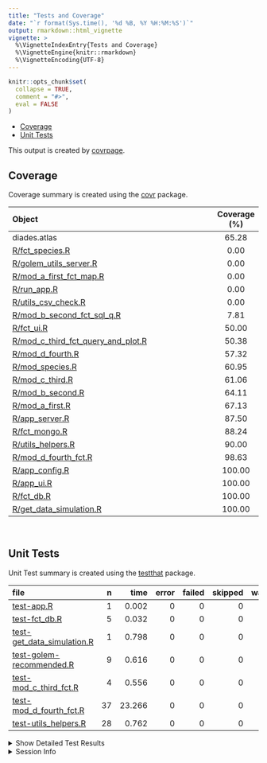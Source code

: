 ```yaml
---
title: "Tests and Coverage"
date: "`r format(Sys.time(), '%d %B, %Y %H:%M:%S')`"
output: rmarkdown::html_vignette
vignette: >
  %\VignetteIndexEntry{Tests and Coverage}
  %\VignetteEngine{knitr::rmarkdown}
  %\VignetteEncoding{UTF-8}
---
```

  
```r
knitr::opts_chunk$set(
  collapse = TRUE,
  comment = "#>",
  eval = FALSE
)
```

<!--- Placeholder for tests/README.md Do Not Edit--->
-   [Coverage](#coverage)
-   [Unit Tests](#unit-tests)

This output is created by
[covrpage](https://github.com/yonicd/covrpage).

## Coverage

Coverage summary is created using the
[covr](https://github.com/r-lib/covr) package.

| Object                                                                       | Coverage (%) |
|:-----------------------------------------------------------------------------|:------------:|
| diades.atlas                                                                 |    65.28     |
| [R/fct_species.R](https://github.com/inrae/diades.atlas/blob/userguide/R/fct_species.R)                                        |     0.00     |
| [R/golem_utils_server.R](https://github.com/inrae/diades.atlas/blob/userguide/R/golem_utils_server.R)                          |     0.00     |
| [R/mod_a\_first_fct_map.R](https://github.com/inrae/diades.atlas/blob/userguide/R/mod_a_first_fct_map.R)                       |     0.00     |
| [R/run_app.R](https://github.com/inrae/diades.atlas/blob/userguide/R/run_app.R)                                                |     0.00     |
| [R/utils_csv_check.R](https://github.com/inrae/diades.atlas/blob/userguide/R/utils_csv_check.R)                                |     0.00     |
| [R/mod_b\_second_fct_sql_q.R](https://github.com/inrae/diades.atlas/blob/userguide/R/mod_b_second_fct_sql_q.R)                 |     7.81     |
| [R/fct_ui.R](https://github.com/inrae/diades.atlas/blob/userguide/R/fct_ui.R)                                                  |    50.00     |
| [R/mod_c\_third_fct_query_and_plot.R](https://github.com/inrae/diades.atlas/blob/userguide/R/mod_c_third_fct_query_and_plot.R) |    50.38     |
| [R/mod_d\_fourth.R](https://github.com/inrae/diades.atlas/blob/userguide/R/mod_d_fourth.R)                                     |    57.32     |
| [R/mod_species.R](https://github.com/inrae/diades.atlas/blob/userguide/R/mod_species.R)                                        |    60.95     |
| [R/mod_c\_third.R](https://github.com/inrae/diades.atlas/blob/userguide/R/mod_c_third.R)                                       |    61.06     |
| [R/mod_b\_second.R](https://github.com/inrae/diades.atlas/blob/userguide/R/mod_b_second.R)                                     |    64.11     |
| [R/mod_a\_first.R](https://github.com/inrae/diades.atlas/blob/userguide/R/mod_a_first.R)                                       |    67.13     |
| [R/app_server.R](https://github.com/inrae/diades.atlas/blob/userguide/R/app_server.R)                                          |    87.50     |
| [R/fct_mongo.R](https://github.com/inrae/diades.atlas/blob/userguide/R/fct_mongo.R)                                            |    88.24     |
| [R/utils_helpers.R](https://github.com/inrae/diades.atlas/blob/userguide/R/utils_helpers.R)                                    |    90.00     |
| [R/mod_d\_fourth_fct.R](https://github.com/inrae/diades.atlas/blob/userguide/R/mod_d_fourth_fct.R)                             |    98.63     |
| [R/app_config.R](https://github.com/inrae/diades.atlas/blob/userguide/R/app_config.R)                                          |    100.00    |
| [R/app_ui.R](https://github.com/inrae/diades.atlas/blob/userguide/R/app_ui.R)                                                  |    100.00    |
| [R/fct_db.R](https://github.com/inrae/diades.atlas/blob/userguide/R/fct_db.R)                                                  |    100.00    |
| [R/get_data_simulation.R](https://github.com/inrae/diades.atlas/blob/userguide/R/get_data_simulation.R)                        |    100.00    |

<br>

## Unit Tests

Unit Test summary is created using the
[testthat](https://github.com/r-lib/testthat) package.

| file                                                              |   n |   time | error | failed | skipped | warning |
|:------------------------------------------------------------------|----:|-------:|------:|-------:|--------:|--------:|
| [test-app.R](https://github.com/inrae/diades.atlas/blob/userguide/tests/testthat/test-app.R)                                 |   1 |  0.002 |     0 |      0 |       0 |       0 |
| [test-fct_db.R](https://github.com/inrae/diades.atlas/blob/userguide/tests/testthat/test-fct_db.R)                           |   5 |  0.032 |     0 |      0 |       0 |       0 |
| [test-get_data_simulation.R](https://github.com/inrae/diades.atlas/blob/userguide/tests/testthat/test-get_data_simulation.R) |   1 |  0.798 |     0 |      0 |       0 |       0 |
| [test-golem-recommended.R](https://github.com/inrae/diades.atlas/blob/userguide/tests/testthat/test-golem-recommended.R)     |   9 |  0.616 |     0 |      0 |       0 |       0 |
| [test-mod_c\_third_fct.R](https://github.com/inrae/diades.atlas/blob/userguide/tests/testthat/test-mod_c_third_fct.R)        |   4 |  0.556 |     0 |      0 |       0 |       0 |
| [test-mod_d\_fourth_fct.R](https://github.com/inrae/diades.atlas/blob/userguide/tests/testthat/test-mod_d_fourth_fct.R)      |  37 | 23.266 |     0 |      0 |       0 |       0 |
| [test-utils_helpers.R](https://github.com/inrae/diades.atlas/blob/userguide/tests/testthat/test-utils_helpers.R)             |  28 |  0.762 |     0 |      0 |       0 |       0 |

<details closed>
<summary>
Show Detailed Test Results
</summary>

| file                                                                     | context             | test                                 | status |   n |   time |
|:-------------------------------------------------------------------------|:--------------------|:-------------------------------------|:-------|----:|-------:|
| [test-app.R](https://github.com/inrae/diades.atlas/blob/userguide/tests/testthat/test-app.R#L2)                                     | app                 | multiplication works                 | PASS   |   1 |  0.002 |
| [test-fct_db.R](https://github.com/inrae/diades.atlas/blob/userguide/tests/testthat/test-fct_db.R#L11_L13)                          | fct_db              | db connection works                  | PASS   |   5 |  0.032 |
| [test-get_data_simulation.R](https://github.com/inrae/diades.atlas/blob/userguide/tests/testthat/test-get_data_simulation.R#L9_L11) | get_data_simulation | get_data_simulation works            | PASS   |   1 |  0.798 |
| [test-golem-recommended.R](https://github.com/inrae/diades.atlas/blob/userguide/tests/testthat/test-golem-recommended.R#L5)         | golem-recommended   | app ui                               | PASS   |   2 |  0.604 |
| [test-golem-recommended.R](https://github.com/inrae/diades.atlas/blob/userguide/tests/testthat/test-golem-recommended.R#L15)        | golem-recommended   | app server                           | PASS   |   4 |  0.004 |
| [test-golem-recommended.R](https://github.com/inrae/diades.atlas/blob/userguide/tests/testthat/test-golem-recommended.R#L26_L28)    | golem-recommended   | app_sys works                        | PASS   |   1 |  0.003 |
| [test-golem-recommended.R](https://github.com/inrae/diades.atlas/blob/userguide/tests/testthat/test-golem-recommended.R#L38_L44)    | golem-recommended   | golem-config works                   | PASS   |   2 |  0.005 |
| [test-mod_c\_third_fct.R](https://github.com/inrae/diades.atlas/blob/userguide/tests/testthat/test-mod_c_third_fct.R#L2_L8)         | mod_c\_third_fct    | create_ui_summary_html works         | PASS   |   1 |  0.002 |
| [test-mod_c\_third_fct.R](https://github.com/inrae/diades.atlas/blob/userguide/tests/testthat/test-mod_c_third_fct.R#L25)           | mod_c\_third_fct    | get_hybrid_model & plot_hsi_nit work | PASS   |   3 |  0.554 |
| [test-mod_d\_fourth_fct.R](https://github.com/inrae/diades.atlas/blob/userguide/tests/testthat/test-mod_d_fourth_fct.R#L23)         | mod_d\_fourth_fct   | compute_nmax_eh1                     | PASS   |   1 |  0.032 |
| [test-mod_d\_fourth_fct.R](https://github.com/inrae/diades.atlas/blob/userguide/tests/testthat/test-mod_d_fourth_fct.R#L43)         | mod_d\_fourth_fct   | runSimulation works                  | PASS   |  34 | 23.222 |
| [test-mod_d\_fourth_fct.R](https://github.com/inrae/diades.atlas/blob/userguide/tests/testthat/test-mod_d_fourth_fct.R#L235)        | mod_d\_fourth_fct   | slugify works                        | PASS   |   1 |  0.001 |
| [test-mod_d\_fourth_fct.R](https://github.com/inrae/diades.atlas/blob/userguide/tests/testthat/test-mod_d_fourth_fct.R#L259)        | mod_d\_fourth_fct   | multi_sliders works                  | PASS   |   1 |  0.011 |
| [test-utils_helpers.R](https://github.com/inrae/diades.atlas/blob/userguide/tests/testthat/test-utils_helpers.R#L3)                 | utils_helpers       | translation works                    | PASS   |   2 |  0.048 |
| [test-utils_helpers.R](https://github.com/inrae/diades.atlas/blob/userguide/tests/testthat/test-utils_helpers.R#L17)                | utils_helpers       | get_translation_entry                | PASS   |   2 |  0.014 |
| [test-utils_helpers.R](https://github.com/inrae/diades.atlas/blob/userguide/tests/testthat/test-utils_helpers.R#L34)                | utils_helpers       | translation_help                     | PASS   |   2 |  0.018 |
| [test-utils_helpers.R](https://github.com/inrae/diades.atlas/blob/userguide/tests/testthat/test-utils_helpers.R#L43_L46)            | utils_helpers       | get_help_bubble_entries              | PASS   |   2 |  0.015 |
| [test-utils_helpers.R](https://github.com/inrae/diades.atlas/blob/userguide/tests/testthat/test-utils_helpers.R#L57)                | utils_helpers       | translation_iucn                     | PASS   |   2 |  0.008 |
| [test-utils_helpers.R](https://github.com/inrae/diades.atlas/blob/userguide/tests/testthat/test-utils_helpers.R#L70)                | utils_helpers       | translation_species                  | PASS   |   5 |  0.010 |
| [test-utils_helpers.R](https://github.com/inrae/diades.atlas/blob/userguide/tests/testthat/test-utils_helpers.R#L89)                | utils_helpers       | translation_abundance_level          | PASS   |   5 |  0.010 |
| [test-utils_helpers.R](https://github.com/inrae/diades.atlas/blob/userguide/tests/testthat/test-utils_helpers.R#L108)               | utils_helpers       | translation_v\_ecosystemic_services  | PASS   |   5 |  0.150 |
| [test-utils_helpers.R](https://github.com/inrae/diades.atlas/blob/userguide/tests/testthat/test-utils_helpers.R#L127_L129)          | utils_helpers       | build_language_json                  | PASS   |   3 |  0.489 |

    ## debug à <text>#2 : if ("icon" %in% names(test_x_long)) {
    ##     emos <- covrpage:::emos[[covrpage:::platform()]]
    ##     knitr::kable(t(c(Failed = emos[["FAILED"]], Warning = emos[["WARNING"]], 
    ##         Skipped = emos[["SKIPPED"]])))
    ## }

</details>
<details>
<summary>
Session Info
</summary>

| Field    | Value                        |
|:---------|:-----------------------------|
| Version  | R version 4.2.0 (2022-04-22) |
| Platform | x86_64-pc-linux-gnu (64-bit) |
| Running  | Ubuntu 20.04.4 LTS           |
| Language | fr_FR                        |
| Timezone | Europe/Paris                 |

| Package  | Version |
|:---------|:--------|
| testthat | 3.1.0   |
| covr     | 3.5.1   |
| covrpage | 0.1     |

</details>
<!--- Final Status : pass --->
